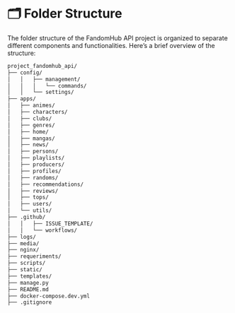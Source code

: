 
# 🗂️ Folder Structure

The folder structure of the FandomHub API project is organized to separate different components and functionalities. Here’s a brief overview of the structure:

```bash
project_fandomhub_api/
├── config/
│   │   ├── management/
│   │   │   └── commands/
│   │   └── settings/
├── apps/
│   ├── animes/
│   ├── characters/
│   ├── clubs/
│   ├── genres/
│   ├── home/
│   ├── mangas/
│   ├── news/
│   ├── persons/
│   ├── playlists/
│   ├── producers/
│   ├── profiles/
│   ├── randoms/
│   ├── recommendations/
│   ├── reviews/
│   ├── tops/
│   ├── users/
│   └── utils/
├── .github/
│   │   ├── ISSUE_TEMPLATE/
│   │   └── workflows/
├── logs/
├── media/
├── nginx/
├── requeriments/
├── scripts/
├── static/
├── templates/
├── manage.py
├── README.md
├── docker-compose.dev.yml
├── .gitignore

```
